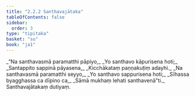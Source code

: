 ```yaml
---
title: "2.2.2 Santhavajātaka"
tableOfContents: false
sidebar:
  order: 3
type: "tipitaka"
basket: "su"
book: "ja1"
---
```



<DynamicBreadcrumb />

<Division number="23" book="ja1" bookNo="22" page="189">

<Paragraph number="377" type="verses" book="ja1">
_“Na santhavasmā paramatthi pāpiyo,_  
_Yo santhavo kāpurisena hoti;_  
_Santappito sappinā pāyasena,_  
_Kicchākataṃ paṇṇakuṭiṃ adayhi._  

</Paragraph>

</Division>
<Division number="24" book="ja1" bookNo="22" page="189">

<Paragraph number="378" type="verses" book="ja1">
_Na santhavasmā paramatthi seyyo,_  
_Yo santhavo sappurisena hoti;_  
_Sīhassa byagghassa ca dīpino ca,_  
_Sāmā mukhaṃ lehati santhavenā”ti._  


</Paragraph>
</Division>

<Paragraph number="379" type="center" book="ja1">
Santhavajātakaṃ dutiyaṃ.
</Paragraph>